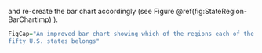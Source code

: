 ﻿and re-create the bar chart accordingly (see
Figure \@ref(fig:StateRegion-BarChartImp) ).

```r
FigCap="An improved bar chart showing which of the regions each of the
fifty U.S. states belongs"
``` 

